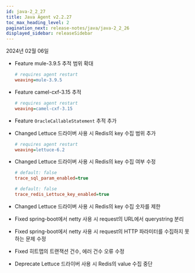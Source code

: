 ```yaml
---
id: java-2_2_27
title: Java Agent v2.2.27
toc_max_heading_level: 2
pagination_next: release-notes/java/java-2_2_26
displayed_sidebar: releaseSidebar
---
```


2024년 02월 06일

- <Status>Feature</Status> mule-3.9.5 추적 범위 확대

  ```ini title="whatap.conf"
  # requires agent restart
  weaving=mule-3.9.5
  ```

- <Status>Feature</Status> camel-cxf-3.15 추적

  ```ini title="whatap.conf"
  # requires agent restart
  weaving=camel-cxf-3.15
  ```

- <Status>Feature</Status> <code>OracleCallableStatement</code> 추적 추가

- <Status>Changed</Status> Lettuce 드라이버 사용 시 Redis의 key 수집 범위 추가

  ```ini title="whatap.conf"
  # requires agent restart
  weaving=lettuce-6.2
  ```

- <Status>Changed</Status> Lettuce 드라이버 사용 시 Redis의 key 수집 여부 수정

  ```ini title="whatap.conf"
  # default: false
  trace_sql_param_enabled=true
  
  # default: false
  trace_redis_Lettuce_key_enabled=true
  ```

- <Status>Changed</Status> Lettuce 드라이버 사용 시 Redis의 key 수집 숫자를 제한

- <Status>Fixed</Status> spring-boot에서 netty 사용 시 request의 URL에서 querystring 분리

- <Status>Fixed</Status> spring-boot에서 netty 사용 시 request의 HTTP 파라미터를 수집하지 못하는 문제 수정

- <Status>Fixed</Status> 히트맵의 트랜잭션 건수, 에러 건수 오류 수정

- <Status>Deprecate</Status> Lettuce 드라이버 사용 시 Redis의 value 수집 중단


<DownloadJava ver="2.2.27" />